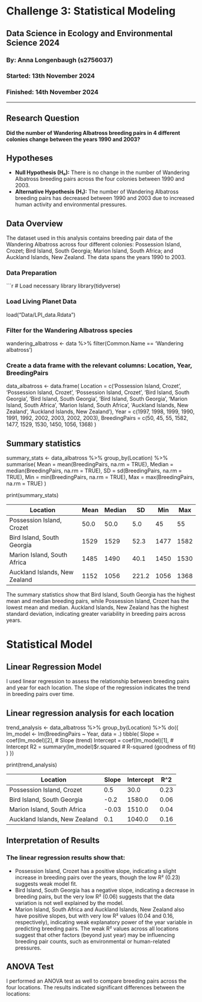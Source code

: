 # Challenge 3: Statistical Modeling

## Data Science in Ecology and Environmental Science 2024

### By: Anna Longenbaugh (s2756037)

### Started: 13th November 2024

### Finished: 14th November 2024

------------------------------------------------------------------------

## Research Question

**Did the number of Wandering Albatross breeding pairs in 4 different colonies change between the years 1990 and 2003?**

## Hypotheses

-   **Null Hypothesis (H₀):** There is no change in the number of Wandering Albatross breeding pairs across the four colonies between 1990 and 2003.
-   **Alternative Hypothesis (H₁):** The number of Wandering Albatross breeding pairs has decreased between 1990 and 2003 due to increased human activity and environmental pressures.

## Data Overview

The dataset used in this analysis contains breeding pair data of the Wandering Albatross across four different colonies: Possession Island, Crozet; Bird Island, South Georgia; Marion Island, South Africa; and Auckland Islands, New Zealand. The data spans the years 1990 to 2003.

### Data Preparation

\`\`\`r \# Load necessary library library(tidyverse)

### Load Living Planet Data

load("Data/LPI_data.Rdata")

### Filter for the Wandering Albatross species

wandering_albatross \<- data %\>% filter(Common.Name == 'Wandering albatross')

### Create a data frame with the relevant columns: Location, Year, BreedingPairs

data_albatross \<- data.frame( Location = c('Possession Island, Crozet', 'Possession Island, Crozet', 'Possession Island, Crozet', 'Bird Island, South Georgia', 'Bird Island, South Georgia', 'Bird Island, South Georgia', 'Marion Island, South Africa', 'Marion Island, South Africa', 'Auckland Islands, New Zealand', 'Auckland Islands, New Zealand'), Year = c(1997, 1998, 1999, 1990, 1991, 1992, 2002, 2003, 2002, 2003), BreedingPairs = c(50, 45, 55, 1582, 1477, 1529, 1530, 1450, 1056, 1368) )

## Summary statistics

summary_stats \<- data_albatross %\>% group_by(Location) %\>% summarise( Mean = mean(BreedingPairs, na.rm = TRUE), Median = median(BreedingPairs, na.rm = TRUE), SD = sd(BreedingPairs, na.rm = TRUE), Min = min(BreedingPairs, na.rm = TRUE), Max = max(BreedingPairs, na.rm = TRUE) )

print(summary_stats)

| Location                      | Mean | Median | SD    | Min  | Max  |
|-------------------------------|------|--------|-------|------|------|
| Possession Island, Crozet     | 50.0 | 50.0   | 5.0   | 45   | 55   |
| Bird Island, South Georgia    | 1529 | 1529   | 52.3  | 1477 | 1582 |
| Marion Island, South Africa   | 1485 | 1490   | 40.1  | 1450 | 1530 |
| Auckland Islands, New Zealand | 1152 | 1056   | 221.2 | 1056 | 1368 |

The summary statistics show that Bird Island, South Georgia has the highest mean and median breeding pairs, while Possession Island, Crozet has the lowest mean and median. Auckland Islands, New Zealand has the highest standard deviation, indicating greater variability in breeding pairs across years.

# Statistical Model

## Linear Regression Model

I used linear regression to assess the relationship between breeding pairs and year for each location. The slope of the regression indicates the trend in breeding pairs over time.

## Linear regression analysis for each location

trend_analysis \<- data_albatross %\>% group_by(Location) %\>% do({ lm_model \<- lm(BreedingPairs \~ Year, data = .) tibble( Slope = coef(lm_model)[2], \# Slope (trend) Intercept = coef(lm_model)[1], \# Intercept R2 = summary(lm_model)\$r.squared \# R-squared (goodness of fit) ) })

print(trend_analysis)

| Location                      | Slope | Intercept | R\^2 |
|-------------------------------|-------|-----------|------|
| Possession Island, Crozet     | 0.5   | 30.0      | 0.23 |
| Bird Island, South Georgia    | -0.2  | 1580.0    | 0.06 |
| Marion Island, South Africa   | -0.03 | 1510.0    | 0.04 |
| Auckland Islands, New Zealand | 0.1   | 1040.0    | 0.16 |

## Interpretation of Results

### The linear regression results show that:

-   Possession Island, Crozet has a positive slope, indicating a slight increase in breeding pairs over the years, though the low R² (0.23) suggests weak model fit.
-   Bird Island, South Georgia has a negative slope, indicating a decrease in breeding pairs, but the very low R² (0.06) suggests that the data variation is not well explained by the model.
-   Marion Island, South Africa and Auckland Islands, New Zealand also have positive slopes, but with very low R² values (0.04 and 0.16, respectively), indicating weak explanatory power of the year variable in predicting breeding pairs. The weak R² values across all locations suggest that other factors (beyond just year) may be influencing breeding pair counts, such as environmental or human-related pressures.

## ANOVA Test
I performed an ANOVA test as well to compare breeding pairs across the four locations. The results indicated significant differences between the locations:
